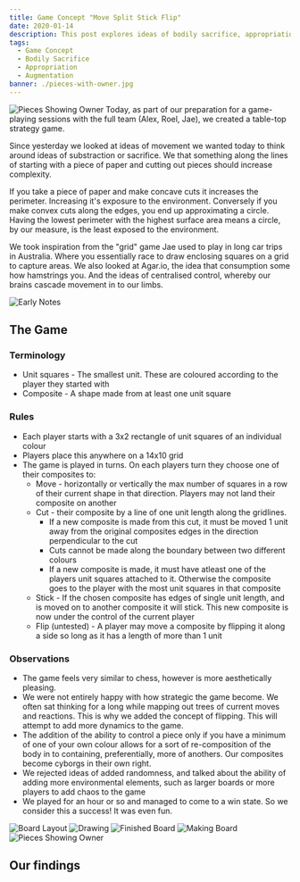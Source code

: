 ---
title: Game Concept "Move Split Stick Flip"
date: 2020-01-14
description: This post explores ideas of bodily sacrifice, appropriation, and augmentation through critical reflection of the game concept "Move Split Stick Flip"
tags:
  - Game Concept
  - Bodily Sacrifice
  - Appropriation
  - Augmentation
banner: ./pieces-with-owner.jpg
---

![Pieces Showing Owner](./pieces-with-owner.jpg)
Today, as part of our preparation for a game-playing sessions with the full team (Alex, Roel, Jae), we created a table-top strategy game.

Since yesterday we looked at ideas of movement we wanted today to think around ideas of substraction or sacrifice. We that something along the lines of starting with a piece of paper and cutting out pieces should increase complexity.

If you take a piece of paper and make concave cuts it increases the perimeter. Increasing it's exposure to the environment. Conversely if you make convex cuts along the edges, you end up approximating a circle. Having the lowest perimeter with the highest surface area means a circle, by our measure, is the least exposed to the environment.

We took inspiration from the "grid" game Jae used to play in long car trips in Australia. Where you essentially race to draw enclosing squares on a grid to capture areas. We also looked at Agar.io, the idea that consumption some how hamstrings you. And the ideas of centralised control, whereby our brains cascade movement in to our limbs.

![Early Notes](./early-notes.jpg)

## The Game

### Terminology

- Unit squares - The smallest unit. These are coloured according to the player they started with
- Composite - A shape made from at least one unit square

### Rules

- Each player starts with a 3x2 rectangle of unit squares of an individual colour
- Players place this anywhere on a 14x10 grid
- The game is played in turns. On each players turn they choose one of their composites to:
  - Move - horizontally or vertically the max number of squares in a row of their current shape in that direction. Players may not land their composite on another
  - Cut - their composite by a line of one unit length along the gridlines.
    - If a new composite is made from this cut, it must be moved 1 unit away from the original composites edges in the direction perpendicular to the cut
    - Cuts cannot be made along the boundary between two different colours
    - If a new composite is made, it must have atleast one of the players unit squares attached to it. Otherwise the composite goes to the player with the most unit squares in that composite
  - Stick - If the chosen composite has edges of single unit length, and is moved on to another composite it will stick. This new composite is now under the control of the current player
  - Flip (untested) - A player may move a composite by flipping it along a side so long as it has a length of more than 1 unit

### Observations

- The game feels very similar to chess, however is more aesthetically pleasing.
- We were not entirely happy with how strategic the game become. We often sat thinking for a long while mapping out trees of current moves and reactions. This is why we added the concept of flipping. This will attempt to add more dynamics to the game.
- The addition of the ability to control a piece only if you have a minimum of one of your own colour allows for a sort of re-composition of the body in to containing, preferentially, more of anothers. Our composites become cyborgs in their own right.
- We rejected ideas of added randomness, and talked about the ability of adding more environmental elements, such as larger boards or more players to add chaos to the game
- We played for an hour or so and managed to come to a win state. So we consider this a success! It was even fun.

![Board Layout](./board-layout.jpg)
![Drawing](./drawing.jpg)
![Finished Board](./finished-board.jpg)
![Making Board](./making-board.jpg)
![Pieces Showing Owner](./pieces-with-owner.jpg)

## Our findings
